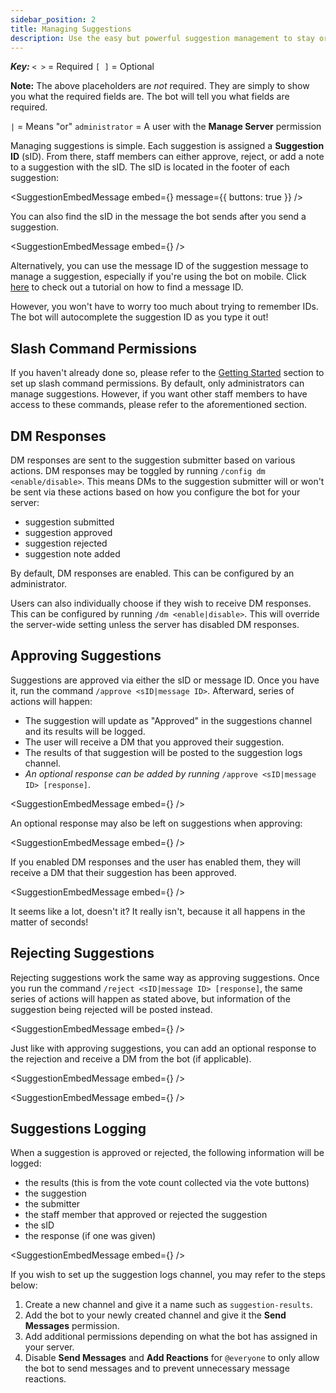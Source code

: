 ```yaml
---
sidebar_position: 2
title: Managing Suggestions
description: Use the easy but powerful suggestion management to stay organized in your Discord.
---
```


_**Key:**_
`< >` = Required
`[ ]` = Optional

**Note:** The above placeholders are _not_ required. They are simply to show you what the required fields are. The bot will tell you what fields are required.

`|` = Means "or"
`administrator` = A user with the **Manage Server** permission

Managing suggestions is simple. Each suggestion is assigned a **Suggestion ID** \(sID\). From there, staff members can either approve, reject, or add a note to a suggestion with the sID. The sID is located in the footer of each suggestion:

<SuggestionEmbedMessage
  embed={<PendingSuggestion />}
  message={{
    buttons: true
  }}
/>

You can also find the sID in the message the bot sends after you send a suggestion.

<SuggestionEmbedMessage
  embed={<SuggestionConfirmation status="pending" />}
/>

Alternatively, you can use the message ID of the suggestion message to manage a suggestion, especially if you're using the bot on mobile. Click [here](https://support.discord.com/hc/en-us/articles/206346498-Where-can-I-find-my-User-Server-Message-ID-) to check out a tutorial on how to find a message ID.

However, you won't have to worry too much about trying to remember IDs. The bot will autocomplete the suggestion ID as you type it out!

## Slash Command Permissions

If you haven't already done so, please refer to the [Getting Started](intro.md#setting-up-the-bot) section to set up slash command permissions. By default, only administrators can manage suggestions. However, if you want other staff members to have access to these commands, please refer to the aforementioned section.

## DM Responses
DM responses are sent to the suggestion submitter based on various actions. DM responses may be toggled by running `/config dm <enable/disable>`. This means DMs to the suggestion submitter will or won't be sent via these actions based on how you configure the bot for your server:

- suggestion submitted
- suggestion approved
- suggestion rejected
- suggestion note added

By default, DM responses are enabled. This can be configured by an administrator.

Users can also individually choose if they wish to receive DM responses. This can be configured by running `/dm <enable|disable>`. This will override the server-wide setting unless the server has disabled DM responses.


## Approving Suggestions

Suggestions are approved via either the sID or message ID. Once you have it, run the command `/approve <sID|message ID>`. Afterward, series of actions will happen:

* The suggestion will update as "Approved" in the suggestions channel and its results will be logged.
* The user will receive a DM that you approved their suggestion.
* The results of that suggestion will be posted to the suggestion logs channel.
* _An optional response can be added by running_ `/approve <sID|message ID> [response]`.

<SuggestionEmbedMessage
  embed={<SuggestionStatusEmbed status="approved" />}
/>

An optional response may also be left on suggestions when approving:

<SuggestionEmbedMessage
  embed={<SuggestionStatusEmbed status="approved" response />}
/>

If you enabled DM responses and the user has enabled them, they will receive a DM that their suggestion has been approved.

<SuggestionEmbedMessage
  embed={<SuggestionConfirmation status="approved" />}
/>

It seems like a lot, doesn't it? It really isn't, because it all happens in the matter of seconds!

## Rejecting Suggestions

Rejecting suggestions work the same way as approving suggestions. Once you run the command `/reject <sID|message ID> [response]`, the same series of actions will happen as stated above, but information of the suggestion being rejected will be posted instead.

<SuggestionEmbedMessage
  embed={<SuggestionStatusEmbed status="rejected" />}
/>

Just like with approving suggestions, you can add an optional response to the rejection and receive a DM from the bot (if applicable).

<SuggestionEmbedMessage
  embed={<SuggestionStatusEmbed status="rejected" response />}
/>

<SuggestionEmbedMessage
  embed={<SuggestionConfirmation status="rejected" />}
/>

## Suggestions Logging

When a suggestion is approved or rejected, the following information will be logged:

* the results (this is from the vote count collected via the vote buttons)
* the suggestion
* the submitter
* the staff member that approved or rejected the suggestion
* the sID
* the response (if one was given)

<SuggestionEmbedMessage
  embed={<SuggestionConfirmation status="approved" response />}
/>

If you wish to set up the suggestion logs channel, you may refer to the steps below:

1. Create a new channel and give it a name such as `suggestion-results`.
2. Add the bot to your newly created channel and give it the **Send Messages** permission.
3. Add additional permissions depending on what the bot has assigned in your server.
4. Disable **Send Messages** and **Add Reactions** for `@everyone` to only allow the bot to send messages and to prevent unnecessary message reactions.
